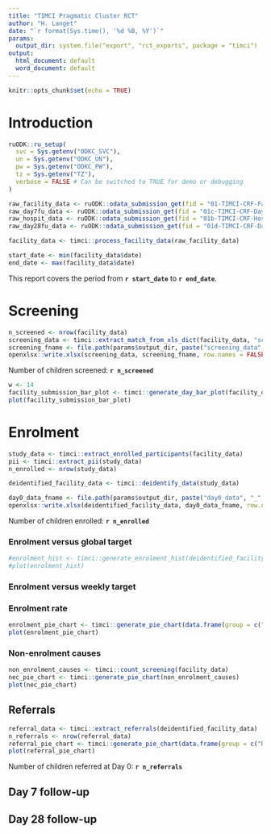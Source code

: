 ```yaml
---
title: "TIMCI Pragmatic Cluster RCT"
author: "H. Langet"
date: "`r format(Sys.time(), '%d %B, %Y')`"
params:
  output_dir: system.file("export", "rct_exports", package = "timci")
output:
  html_document: default
  word_document: default
---
```


```r
knitr::opts_chunk$set(echo = TRUE)
```

# Introduction

```r
ruODK::ru_setup(
  svc = Sys.getenv("ODKC_SVC"),
  un = Sys.getenv("ODKC_UN"),
  pw = Sys.getenv("ODKC_PW"),
  tz = Sys.getenv("TZ"),
  verbose = FALSE # Can be switched to TRUE for demo or debugging
)
```

```r
raw_facility_data <- ruODK::odata_submission_get(fid = "01-TIMCI-CRF-Facility")
raw_day7fu_data <- ruODK::odata_submission_get(fid = "01c-TIMCI-CRF-Day7")
raw_hospit_data <- ruODK::odata_submission_get(fid = "01b-TIMCI-CRF-Hospital")
raw_day28fu_data <- ruODK::odata_submission_get(fid = "01d-TIMCI-CRF-Day28")
```

```r
facility_data <- timci::process_facility_data(raw_facility_data)
```

```r
start_date <- min(facility_data$date)
end_date <- max(facility_data$date)
```

This report covers the period from **`r start_date`** to **`r end_date`**.

# Screening

```r
n_screened <- nrow(facility_data)
screening_data <- timci::extract_match_from_xls_dict(facility_data, "screening_dict.xlsx")
screening_fname <- file.path(params$output_dir, paste("screening_data", "_", Sys.Date(), ".xlsx", sep = ""))
openxlsx::write.xlsx(screening_data, screening_fname, row.names = FALSE)
```

Number of children screened: **`r n_screened`**\

```r
w <- 14
facility_submission_bar_plot <- timci::generate_day_bar_plot(facility_data, as.Date(end_date) - w, as.Date(end_date))
plot(facility_submission_bar_plot)
```

# Enrolment

```r
study_data <- timci::extract_enrolled_participants(facility_data)
pii <- timci::extract_pii(study_data)
n_enrolled <- nrow(study_data)
```

```r
deidentified_facility_data <- timci::deidentify_data(study_data)

day0_data_fname <- file.path(params$output_dir, paste("day0_data", "_", Sys.Date(), ".xlsx", sep = ""))
openxlsx::write.xlsx(deidentified_facility_data, day0_data_fname, row.names = FALSE)
```

Number of children enrolled: **`r n_enrolled`**

### Enrolment versus global target
```r
#enrolment_hist <- timci::generate_enrolment_hist(deidentified_facility_data)
#plot(enrolment_hist)
```
### Enrolment versus weekly target
### Enrolment rate
```r
enrolment_pie_chart <- timci::generate_pie_chart(data.frame(group = c("Enrolled", "Not enrolled"), value = c(n_enrolled, n_screened - n_enrolled)))
plot(enrolment_pie_chart)
```

### Non-enrolment causes
```r
non_enrolment_causes <- timci::count_screening(facility_data)
nec_pie_chart <- timci::generate_pie_chart(non_enrolment_causes)
plot(nec_pie_chart)
```

## Referrals

```r
referral_data <- timci::extract_referrals(deidentified_facility_data)
n_referrals <- nrow(referral_data)
referral_pie_chart <- timci::generate_pie_chart(data.frame(group = c("Referred at Day 0", "Not referred at Day 0"), value = c(n_referrals, n_enrolled - n_referrals)))
plot(referral_pie_chart)
```

Number of children referred at Day 0: **`r n_referrals`**\

## Day 7 follow-up

## Day 28 follow-up
